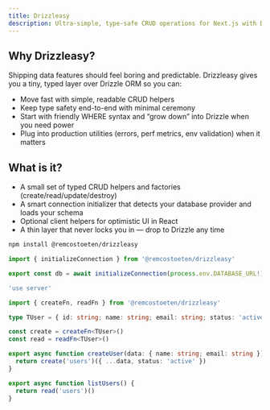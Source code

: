 ```yaml
---
title: Drizzleasy
description: Ultra-simple, type-safe CRUD operations for Next.js with Drizzle ORM.
---
```


## Why Drizzleasy?

Shipping data features should feel boring and predictable. Drizzleasy gives you a tiny, typed layer over Drizzle ORM so you can:

- Move fast with simple, readable CRUD helpers
- Keep type safety end-to-end with minimal ceremony
- Start with friendly WHERE syntax and “grow down” into Drizzle when you need power
- Plug into production utilities (errors, perf metrics, env validation) when it matters

## What is it?

- A small set of typed CRUD helpers and factories (create/read/update/destroy)
- A smart connection initializer that detects your database provider and loads your schema
- Optional client helpers for optimistic UI in React
- A thin layer that never locks you in — drop to Drizzle any time

```bash title=shell
npm install @remcostoeten/drizzleasy
```

```ts title=app/db-connection.ts
import { initializeConnection } from '@remcostoeten/drizzleasy'

export const db = await initializeConnection(process.env.DATABASE_URL!)
```

```ts title=app/actions/users.ts
'use server'

import { createFn, readFn } from '@remcostoeten/drizzleasy'

type TUser = { id: string; name: string; email: string; status: 'active' | 'inactive' }

const create = createFn<TUser>()
const read = readFn<TUser>()

export async function createUser(data: { name: string; email: string }) {
  return create('users')({ ...data, status: 'active' })
}

export async function listUsers() {
  return read('users')()
}
```

<Cards>
  <Card title="Getting Started" href="/docs/01-getting-started" />
  <Card title="Installation" href="/docs/02-installation" />
  <Card title="Quickstart" href="/docs/03-quickstart" />
  <Card title="WHERE Clauses" href="/docs/10-where-clauses" />
  <Card title="Smart Connection Architecture" href="/docs/12-connection-architecture" />
  <Card title="Support & Scope" href="/docs/04-support-and-scope" />
  <Card title="API Reference" href="/docs/20-api/01-core" />
  <Card title="Components" href="/docs/35-components" />
  <Card title="Examples" href="/docs/40-examples" />
  <Card title="Best Practices" href="/docs/50-best-practices" />
  <Card title="FAQ" href="/docs/60-faq" />
  <Card title="CLI" href="/docs/30-cli" />
</Cards>
